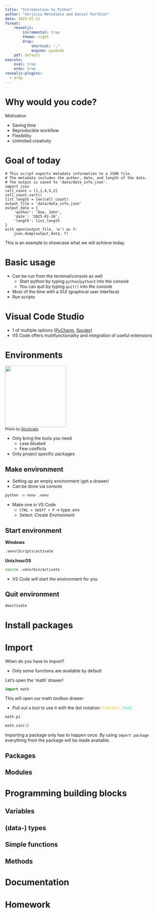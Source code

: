 ```yaml
---
title: "Introduction to Python"
author: "Verjinia Metodieva and Daniel Parthier"
date: 2025-01-21
format:
    revealjs:
        incremental: true 
        theme: night
        drop:
            shortcut: ","
            engine: pyodide
    pdf: default
execute:
    eval: true
    echo: true
revealjs-plugins:
  - drop
---
```


<!--some high contrast colour choices : #DEC62F, #DE2F99, #2FD2DE-->
# Why would you code?

Motivation

- Saving time
- Reproducible workflow
- Flexibility
- Unlimited creativity

# Goal of today

```.python
# This script exports metadata information to a JSON file.
# The metadata includes the author, date, and length of the data.
# The output is saved to 'data/data_info.json'.
import json
cell_count = [1,1,4,5,2]
cell_count.sort()
list_length = len(cell_count)
output_file = 'data/data_info.json'
output_data = {
    'author': 'Doe, John',
    'date': '2025-01-10',
    'length': list_length
}
with open(output_file, 'w') as f:
    json.dump(output_data, f)
```

::: {.notes}
This is an example to showcase what we will achieve today.
:::

# Basic usage

- Can be run from the terminal/console as well
    - Start python by typing `python`/`python3` into the console
    - You can quit by typing `quit()` into the console
- Most of the time with a GUI (graphical user interface)
- Run scripts

# Visual Code Studio

- 1 of multiple options ([PyCharm](https://www.jetbrains.com/pycharm/), [Spyder](https://www.spyder-ide.org/))
- VS Code offers multifunctionality and integration of useful extensions

# Environments

::: {.absolute top=0 right=0}
![](https://images.stockcake.com/public/c/2/a/c2a89e7f-1460-40a8-9c2a-5b809111d0cd_large/organized-tool-drawer-stockcake.jpg){width="200px"}
<br>
<small>Photo by <a href="https://stockcake.com/i/organized-tool-drawer_1348100_881763">Stockcake</a></small>
:::

- Only bring the tools you need
    - Less bloated
    - Few conflicts
- Only project specific packages

## Make environment

- Setting up an empty environment (get a drawer)
- Can be done via console

::: {.fragment}
``` .bash
python -m venv .venv
```
:::

- Make one in VS Code
    - `CTRL + SHIFT + P` → type: *env*
    - Select: *Create Environment*


## Start environment

**Windows**
``` .bash
.venv\Scripts\activate
```

**Unix/macOS**
``` .bash
source .venv/bin/activate
```
- VS Code will start the environment for you

## Quit environment

``` .bash
deactivate
```

# Install packages

# Import

When do you have to import?

- Only some functions are available by default

::: {.fragment}
Let's open the 'math' drawer!
:::

::: {.fragment}
``` python
import math
```
:::

::: {.fragment}
This will open our math *toolbox* drawer
:::

- Pull out a tool to use it with the dot notation: <span style="color:#DEC62F;font-family:monospace">toolbox</span><span style="color:#DE2F99;font-family:monospace">.</span><span style="color:#2FD2DE;font-family:monospace">tool</span>

::: {.fragment}
``` python
math.pi
```

``` python
math.sin(1)
```
:::

::: {.notes}
Importing a package only has to happen once. By using `import package` everything from the package will be made available.
:::

## Packages

## Modules

# Programming building blocks

## Variables

## (data-) types

## Simple functions

## Methods

# Documentation

# Homework